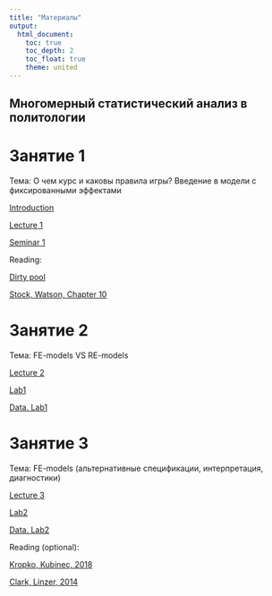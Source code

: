 ```yaml
---
title: "Материалы"
output: 
  html_document:
    toc: true
    toc_depth: 2
    toc_float: true
    theme: united
---
```

## Многомерный статистический анализ в политологии
 
# Занятие 1
 
Тема: О чем курс и каковы правила игры? Введение в модели с фиксированными эффектами
  
<a href="MSA_intro.pdf" title=>Introduction</a> 
 
<a href="MSA_lecture1.pdf" title=>Lecture 1</a> 
 
<a href="MSA_seminar_1.pdf" title=>Seminar 1</a> 
 
Reading: 

<a href="Green et al., Dirty pool.pdf" title=>Dirty pool</a>  

<a href="https://yadi.sk/i/4YsEBveY1j4nUw" title=>Stock, Watson, Chapter 10</a>  

# Занятие 2
 
Тема: FE-models VS RE-models
 
<a href="MSA_lecture2.pdf" title=>Lecture 2</a>  
 
<a href="MSA_lab1.R" title=>Lab1</a>  

<a href="MSA_lab1.dta" title=>Data. Lab1</a>

# Занятие 3

Тема: FE-models (альтернативные спецификации, интерпретация, диагностики)

<a href="MSA_lecture3.pdf" title=>Lecture 3</a> 

<a href="MSA_lab2.R" title=>Lab2</a>

<a href="MSA_lab2.dta" title=>Data. Lab2</a>

Reading (optional):

<a href="Kropko, Kubinec, 2018.pdf" title=>Kropko, Kubinec, 2018</a>

<a href="Clark, Linzer, 2014.pdf" title=>Clark, Linzer, 2014</a>







